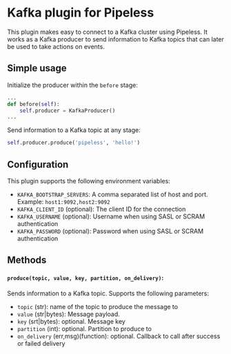 # Kafka plugin for Pipeless

This plugin makes easy to connect to a Kafka cluster using Pipeless.
It works as a Kafka producer to send information to Kafka topics that can later be used to take actions on events.

## Simple usage

Initialize the producer within the `before` stage:

```python copy
...
def before(self):
    self.producer = KafkaProducer()
...
```

Send information to a Kafka topic at any stage:

```python copy
self.producer.produce('pipeless', 'hello!')
```

## Configuration

This plugin supports the following environment variables:

- `KAFKA_BOOTSTRAP_SERVERS`: A comma separated list of host and port. Example: `host1:9092,host2:9092`
- `KAFKA_CLIENT_ID` (optional): The client ID for the connection
- `KAFKA_USERNAME` (optional): Username when using SASL or SCRAM authentication
- `KAFKA_PASSWORD` (optional): Password when using SASL or SCRAM authentication

## Methods

#### `produce(topic, value, key, partition, on_delivery)`:

Sends information to a Kafka topic. Supports the following parameters:

- `topic` (str): name of the topic to produce the message to
- `value` (str|bytes): Message payload.
- `key` (srt|bytes): optional. Message key
- `partition` (int): optional. Partition to produce to
- `on_delivery` (err,msg)(function): optional. Callback to call after success or failed delivery
